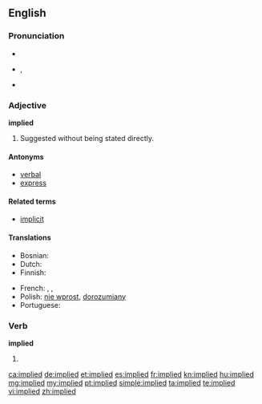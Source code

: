 ==English==

===Pronunciation===
* {{rhymes|aɪd}}
* {{IPA|/ɪmˈplaɪd/}}, {{X-SAMPA|/Im"plaId/}}
* {{audio|en-us-implied.ogg|Audio (US)}}

===Adjective===
'''implied'''

# Suggested without being stated directly.

====Antonyms====
* [[verbal]]
* [[express]]

====Related terms====
* [[implicit]]

====Translations====
{{trans-top|suggested without being stated directly}}
* Bosnian: {{t|bs|podrazumijevan|m}}
* Dutch: {{t-|nl|onrechtstreeks}}
* Finnish: {{t-|fi|epäsuora}}
{{trans-mid}}
* French: {{t+|fr|sous-entendu|m}}, {{t|fr|sous-entendue|f}}, {{t+|fr|implicite|m|f}}
* Polish: [[nie wprost]], [[dorozumiany]] {{m}}
* Portuguese: {{t|pt|subentendido|m}}
{{trans-bottom}}

===Verb===
'''implied'''

# {{past of|imply}}

[[ca:implied]]
[[de:implied]]
[[et:implied]]
[[es:implied]]
[[fr:implied]]
[[kn:implied]]
[[hu:implied]]
[[mg:implied]]
[[my:implied]]
[[pt:implied]]
[[simple:implied]]
[[ta:implied]]
[[te:implied]]
[[vi:implied]]
[[zh:implied]]